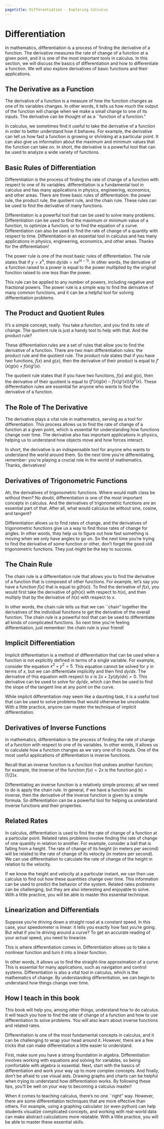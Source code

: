 ```yaml
---
pagetitle: Differentiation - Exploring Calculus
---
```

# Differentiation


In mathematics, differentiation is a process of finding the derivative of a function. The derivative measures the rate of change of a function at a given point, and it is one of the most important tools in calculus. In this section, we will discuss the basics of differentiation and how to differentiate a function. We will also explore derivatives of basic functions and their applications.

## The Derivative as a Function

The derivative of a function is a measure of how the function changes as one of its variables changes. In other words, it tells us how much the output of the function will change when we make a small change to one of its inputs. The derivative can be thought of as a ``function of a function."

In calculus, we sometimes find it useful to take the derivative of a function in order to better understand how it behaves. For example, the derivative can tell us how fast a function is growing or shrinking at a particular point. It can also give us information about the maximum and minimum values that the function can take on. In short, the derivative is a powerful tool that can be used to analyze a wide variety of functions.

## Basic Rules of Differentiation

Differentiation is the process of finding the rate of change of a function with respect to one of its variables. differentiation is a fundamental tool in calculus and has many applications in physics, engineering, economics, and other areas. There are three basic rules of differentiation: the power rule, the product rule, the quotient rule, and the chain rule. These rules can be used to find the derivative of many functions.

Differentiation is a powerful tool that can be used to solve many problems. Differentiation can be used to find the maximum or minimum value of a function, to optimize a function, or to find the equation of a curve. Differentiation can also be used to find the rate of change of a quantity with respect to time. Differentiation is an essential tool in calculus and has many applications in physics, engineering, economics, and other areas. Thanks for the differentiation!

The power rule is one of the most basic rules of differentiation. The rule states that if $y = x^n$, then $dy/dx = n x^(n-1)$. In other words, the derivative of a function raised to a power is equal to the power multiplied by the original function raised to one less than the power.

This rule can be applied to any number of powers, including negative and fractional powers. The power rule is a simple way to find the derivative of many common functions, and it can be a helpful tool for solving differentiation problems.

## The Product and Quotient Rules

It's a simple concept, really. You take a function, and you find its rate of change. The quotient rule is just a handy tool to help with that. And the product rule?

These differentiation rules are a set of rules that allow you to find the derivative of a function. There are two main differentiation rules: the product rule and the quotient rule. The product rule states that if you have two functions, $f(x)$ and $g(x)$, then the derivative of their product is equal to $f'(x)g(x) + f(x)g'(x)$.

The quotient rule states that if you have two functions, $f(x)$ and $g(x)$, then the derivative of their quotient is equal to $(f'(x)g(x) - f(x)g'(x)) / g^2(x)$. These differentiation rules are essential for anyone who wants to find the derivative of a function.

## The Role of The Derivative

The derivative plays a vital role in mathematics, serving as a tool for differentiation. This process allows us to find the rate of change of a function at a given point, which is essential for understanding how functions change over time. The derivative also has important applications in physics, helping us to understand how objects move and how forces interact.

In short, the derivative is an indispensable tool for anyone who wants to understand the world around them. So the next time you're differentiating, remember: you're playing a crucial role in the world of mathematics. Thanks, derivatives!

## Derivatives of Trigonometric Functions

Ah, the derivatives of trigonometric functions. Where would math class be without them? No doubt, differentiation is one of the most important concepts in calculus. And the derivatives of trigonometric functions are an essential part of that. After all, what would calculus be without sine, cosine, and tangent?

Differentiation allows us to find rates of change, and the derivatives of trigonometric functions give us a way to find those rates of change for angles. In other words, they help us to figure out how fast something is moving when we only have angles to go on. So the next time you're trying to find the derivative of some function or other, don't forget the good old trigonometric functions. They just might be the key to success.

## The Chain Rule

The chain rule is a differentiation rule that allows you to find the derivative of a function that is composed of other functions. For example, let's say you have a function $f(x)$ that is equal to $g(h(x))$. To find the derivative of $f(x)$, you would first take the derivative of $g(h(x))$ with respect to $h(x)$, and then multiply that by the derivative of $h(x)$ with respect to $x$.

In other words, the chain rule tells us that we can ``chain" together the derivatives of the individual functions to get the derivative of the overall function. The chain rule is a powerful tool that can be used to differentiate all kinds of complicated functions. So next time you're feeling differentiation, just remember: the chain rule is your friend!

## Implicit Differentiation

Implicit differentiation is a method of differentiation that can be used when a function is not explicitly defined in terms of a single variable. For example, consider the equation $x^2+y^2=5$. This equation cannot be solved for $y$ in terms of $x$, but we can differentiate implicitly and then find $dy/dx$. The derivative of this equation with respect to $x$ is $2x+2y(dy/dx)=0$. This derivative can be used to solve for $dy/dx$, which can then be used to find the slope of the tangent line at any point on the curve.

While implicit differentiation may seem like a daunting task, it is a useful tool that can be used to solve problems that would otherwise be unsolvable. With a little practice, anyone can master the technique of implicit differentiation.

## Derivatives of Inverse Functions

In mathematics, differentiation is the process of finding the rate of change of a function with respect to one of its variables. In other words, it allows us to calculate how a function changes as we vary one of its inputs. One of the most useful applications of differentiation is inverse functions.

Recall that an inverse function is a function that undoes another function; for example, the inverse of the function $f(x)=2x$ is the function $g(x)=(1/2)x$.

Differentiating an inverse function is a relatively simple process; all we need to do is apply the chain rule. In general, if we have a function and its inverse, then the derivative of the inverse function is given by a simple formula. So differentiation can be a powerful tool for helping us understand inverse functions and their properties.

## Related Rates

In calculus, differentiation is used to find the rate of change of a function at a particular point. Related rates problems involve finding the rate of change of one quantity in relation to another. For example, consider a ball that is falling from a height. The rate of change of its height (in meters per second) will be related to the rate of change of its velocity (in meters per second). We can use differentiation to calculate the rate of change of the height in relation to the velocity.

If we know the height and velocity at a particular instant, we can then use calculus to find out how these quantities change over time. This information can be used to predict the behavior of the system. Related rates problems can be challenging, but they are also interesting and enjoyable to solve. With a little practice, you will be able to master this essential technique.

## Linearization and Differentials

Suppose you're driving down a straight road at a constant speed. In this case, your speedometer is linear: it tells you exactly how fast you're going. But what if you're driving around a curve? To get an accurate reading of your actual speed, you need to linearize.

This is where differentiation comes in. Differentiation allows us to take a nonlinear function and turn it into a linear function.

In other words, it allows us to find the straight-line approximation of a curve. This is essential for many applications, such as navigation and control systems. Differentiation is also a vital tool in calculus, which is the mathematics of change. By understanding differentiation, we can begin to understand how things change over time.

## How I teach in this book

This book will help you, among other things, understand how to do calculus. It will teach you how to find the rate of change of a function and how to use differentiation to solve problems. You will also learn about inverse functions and related rates.

Differentiation is one of the most fundamental concepts in calculus, and it can be challenging to wrap your head around it. However, there are a few tricks that can make differentiation a little easier to understand.

First, make sure you have a strong foundation in algebra. Differentiation involves working with equations and solving for variables, so being comfortable with algebra is essential. Next, start with the basics of differentiation and work your way up to more complex concepts. And finally, don't be afraid to use visual aids. Drawing graphs and charts can be helpful when trying to understand how differentiation works. By following these tips, you'll be well on your way to becoming a calculus master!

When it comes to teaching calculus, there's no one ``right" way. However, there are some differentiation techniques that are more effective than others. For example, using a graphing calculator (or even python) can help students visualize complicated concepts, and working with real-world data can make abstract calculations more relatable. With a little practice, you will be able to master these essential skills.

